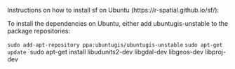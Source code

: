 Instructions on how to install sf on Ubuntu (https://r-spatial.github.io/sf/):
  
To install the dependencies on Ubuntu, either add ubuntugis-unstable to the package repositories:
  
`sudo add-apt-repository ppa:ubuntugis/ubuntugis-unstable`
`sudo apt-get update`
`sudo apt-get install libudunits2-dev libgdal-dev libgeos-dev libproj-dev 